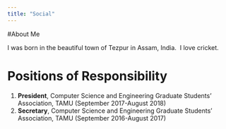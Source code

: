 ```yaml
---
title: "Social"
---
```


#About Me 

I was born in the beautiful town of Tezpur in Assam, India.\ 
I love cricket. \ 

# Positions of Responsibility

1.  **President**, Computer Science and Engineering Graduate Students' Association, TAMU (September 2017-August 2018)
2.  **Secretary**, Computer Science and Engineering Graduate Students' Association, TAMU (September 2016-August 2017)